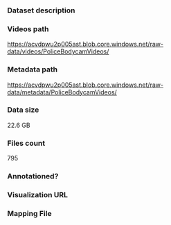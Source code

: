 ### Dataset description

### Videos path

https://acvdpwu2p005ast.blob.core.windows.net/raw-data/videos/PoliceBodycamVideos/

### Metadata path

https://acvdpwu2p005ast.blob.core.windows.net/raw-data/metadata/PoliceBodycamVideos/

### Data size

22.6 GB

### Files count

795

### Annotationed?

### Visualization URL

### Mapping File